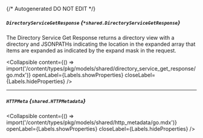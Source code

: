 {/* Autogenerated DO NOT EDIT  */}

##### `DirectoryServiceGetResponse` *{`*shared.DirectoryServiceGetResponse`}*
The Directory Service Get Response returns a directory view with a directory and JSONPATHs indicating the
 location in the expanded array that items are expanded as indicated by the expand mask in the request.

<Collapsible content={() => import('/content/types/pkg/models/shared/directory_service_get_response/go.mdx')} openLabel={Labels.showProperties} closeLabel={Labels.hideProperties} />


---
##### `HTTPMeta` *{`shared.HTTPMetadata`}*

<Collapsible content={() => import('/content/types/pkg/models/shared/http_metadata/go.mdx')} openLabel={Labels.showProperties} closeLabel={Labels.hideProperties} />



